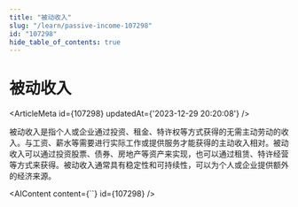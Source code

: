 ```yaml
---
title: "被动收入"
slug: "/learn/passive-income-107298"
id: "107298"
hide_table_of_contents: true
---
```



# 被动收入

<ArticleMeta id={107298} updatedAt={'2023-12-29 20:20:08'} />
<div className='border-solid border-b border-t-0 my-4 border-[var(--ifm-color-gray-300)]' />

被动收入是指个人或企业通过投资、租金、特许权等方式获得的无需主动劳动的收入。与工资、薪水等需要进行实际工作或提供服务才能获得的主动收入相对。被动收入可以通过投资股票、债券、房地产等资产来实现，也可以通过租赁、特许经营等方式来获得。被动收入通常具有稳定性和可持续性，可以为个人或企业提供额外的经济来源。

<AIContent content={``} id={107298} />

